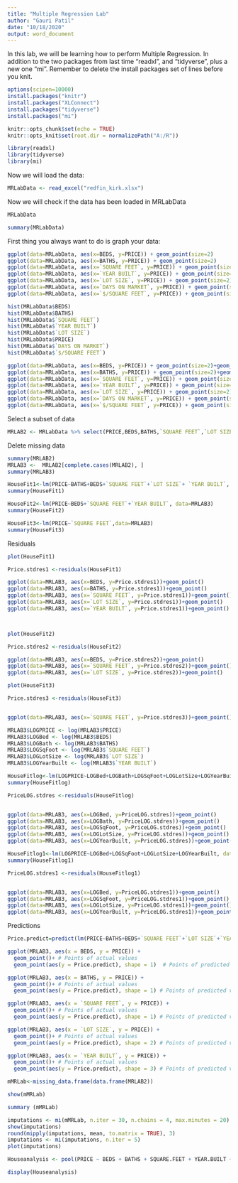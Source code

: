 ---
title: "Multiple Regression Lab"
author: "Gauri Patil"
date: "10/18/2020"
output: word_document
---

In this lab, we will be learning how to perform Multiple Regression. In addition to the two packages from last time "readxl", and "tidyverse", plus a new one "mi". Remember to delete the install packages set of lines before you knit. 


```{r include = FALSE}
options(scipen=10000)
install.packages("knitr")
install.packages("XLConnect")
install.packages("tidyverse")
install.packages("mi")
```

```{r setup, include=FALSE}
knitr::opts_chunk$set(echo = TRUE)
knitr::opts_knit$set(root.dir = normalizePath("A:/R"))
```

```{r library}
library(readxl)
library(tidyverse)
library(mi)
```

Now we will load the data:

```{r Data}
MRLabData <- read_excel("redfin_kirk.xlsx")
```
Now we will check if the data has been loaded in MRLabData

```{r}
MRLabData
```


```{r}
summary(MRLabData)
```

First thing you always want to do is graph your data:

```{r scatterplots}
ggplot(data=MRLabData, aes(x=BEDS, y=PRICE)) + geom_point(size=2)
ggplot(data=MRLabData, aes(x=BATHS, y=PRICE)) + geom_point(size=2)
ggplot(data=MRLabData, aes(x=`SQUARE FEET`, y=PRICE)) + geom_point(size=2)
ggplot(data=MRLabData, aes(x=`YEAR BUILT`, y=PRICE)) + geom_point(size=2)
ggplot(data=MRLabData, aes(x=`LOT SIZE`, y=PRICE)) + geom_point(size=2)
ggplot(data=MRLabData, aes(x=`DAYS ON MARKET`, y=PRICE)) + geom_point(size=2)
ggplot(data=MRLabData, aes(x=`$/SQUARE FEET`, y=PRICE)) + geom_point(size=2)

```


```{r histograms}
hist(MRLabData$BEDS)
hist(MRLabData$BATHS)
hist(MRLabData$`SQUARE FEET`)
hist(MRLabData$`YEAR BUILT`)
hist(MRLabData$`LOT SIZE`)
hist(MRLabData$PRICE)
hist(MRLabData$`DAYS ON MARKET`)
hist(MRLabData$`$/SQUARE FEET`)
```

```{r }
ggplot(data=MRLabData, aes(x=BEDS, y=PRICE)) + geom_point(size=2)+geom_smooth()
ggplot(data=MRLabData, aes(x=BATHS, y=PRICE)) + geom_point(size=2)+geom_smooth()
ggplot(data=MRLabData, aes(x=`SQUARE FEET`, y=PRICE)) + geom_point(size=2)+geom_smooth()
ggplot(data=MRLabData, aes(x=`YEAR BUILT`, y=PRICE)) + geom_point(size=2)+geom_smooth()
ggplot(data=MRLabData, aes(x=`LOT SIZE`, y=PRICE)) + geom_point(size=2)+geom_smooth()
ggplot(data=MRLabData, aes(x=`DAYS ON MARKET`, y=PRICE)) + geom_point(size=2)+geom_smooth()
ggplot(data=MRLabData, aes(x=`$/SQUARE FEET`, y=PRICE)) + geom_point(size=2)+geom_smooth()
```

Select a subset of data

```{r selectsubset}
MRLAB2 <- MRLabData %>% select(PRICE,BEDS,BATHS,`SQUARE FEET`,`LOT SIZE`,`YEAR BUILT`)

```


Delete missing data

```{r deleteMissing}
summary(MRLAB2)
MRLAB3 <-  MRLAB2[complete.cases(MRLAB2), ]
summary(MRLAB3)
```


```{r Regression1}

HouseFit1<-lm(PRICE~BATHS+BEDS+`SQUARE FEET`+`LOT SIZE`+ `YEAR BUILT`, data=MRLAB3)
summary(HouseFit1)
```



```{r Regression2}
HouseFit2<-lm(PRICE~BEDS+`SQUARE FEET`+`YEAR BUILT`, data=MRLAB3)
summary(HouseFit2)
```


```{r Regression3}
HouseFit3<-lm(PRICE~`SQUARE FEET`,data=MRLAB3)
summary(HouseFit3)
```


Residuals

```{r Residuals1}

plot(HouseFit1)

Price.stdres1 <-residuals(HouseFit1)

ggplot(data=MRLAB3, aes(x=BEDS, y=Price.stdres1))+geom_point()
ggplot(data=MRLAB3, aes(x=BATHS, y=Price.stdres1))+geom_point()
ggplot(data=MRLAB3, aes(x=`SQUARE FEET`, y=Price.stdres1))+geom_point()
ggplot(data=MRLAB3, aes(x=`LOT SIZE`, y=Price.stdres1))+geom_point()
ggplot(data=MRLAB3, aes(x=`YEAR BUILT`, y=Price.stdres1))+geom_point()




```

```{r Residual2}

plot(HouseFit2)

Price.stdres2 <-residuals(HouseFit2)

ggplot(data=MRLAB3, aes(x=BEDS, y=Price.stdres2))+geom_point()
ggplot(data=MRLAB3, aes(x=`SQUARE FEET`, y=Price.stdres2))+geom_point()
ggplot(data=MRLAB3, aes(x=`LOT SIZE`, y=Price.stdres2))+geom_point()

```


```{r Residual3}
plot(HouseFit3)

Price.stdres3 <-residuals(HouseFit3)


ggplot(data=MRLAB3, aes(x=`SQUARE FEET`, y=Price.stdres3))+geom_point()

```


```{r logs}
MRLAB3$LOGPRICE <- log(MRLAB3$PRICE)
MRLAB3$LOGBed <- log(MRLAB3$BEDS)
MRLAB3$LOGBath <- log(MRLAB3$BATHS)
MRLAB3$LOGSqFoot <- log(MRLAB3$`SQUARE FEET`)
MRLAB3$LOGLotSize <- log(MRLAB3$`LOT SIZE`)
MRLAB3$LOGYearBuilt <- log(MRLAB3$`YEAR BUILT`)
```


```{r RegLog}

HouseFitlog<-lm(LOGPRICE~LOGBed+LOGBath+LOGSqFoot+LOGLotSize+LOGYearBuilt, data=MRLAB3)
summary(HouseFitlog)
```

```{r ResidLog}
PriceLOG.stdres <-residuals(HouseFitlog)


ggplot(data=MRLAB3, aes(x=LOGBed, y=PriceLOG.stdres))+geom_point()
ggplot(data=MRLAB3, aes(x=LOGBath, y=PriceLOG.stdres))+geom_point()
ggplot(data=MRLAB3, aes(x=LOGSqFoot, y=PriceLOG.stdres))+geom_point()
ggplot(data=MRLAB3, aes(x=LOGLotSize, y=PriceLOG.stdres))+geom_point()
ggplot(data=MRLAB3, aes(x=LOGYearBuilt, y=PriceLOG.stdres))+geom_point()
```

```{r}
HouseFitlog1<-lm(LOGPRICE~LOGBed+LOGSqFoot+LOGLotSize+LOGYearBuilt, data=MRLAB3)
summary(HouseFitlog1)
```

```{r ResidLog1}
PriceLOG.stdres1 <-residuals(HouseFitlog1)


ggplot(data=MRLAB3, aes(x=LOGBed, y=PriceLOG.stdres1))+geom_point()
ggplot(data=MRLAB3, aes(x=LOGSqFoot, y=PriceLOG.stdres1))+geom_point()
ggplot(data=MRLAB3, aes(x=LOGLotSize, y=PriceLOG.stdres1))+geom_point()
ggplot(data=MRLAB3, aes(x=LOGYearBuilt, y=PriceLOG.stdres1))+geom_point()
```





Predictions

```{r predictions}
Price.predict=predict(lm(PRICE~BATHS+BEDS+`SQUARE FEET`+`LOT SIZE`+`YEAR BUILT`, data=MRLAB3))

```


```{r predictedvsActual}
ggplot(MRLAB3, aes(x = BEDS, y = PRICE)) +
  geom_point()+ # Points of actual values
  geom_point(aes(y = Price.predict), shape = 1)  # Points of predicted values

ggplot(MRLAB3, aes(x = BATHS, y = PRICE)) +
  geom_point()+ # Points of actual values
  geom_point(aes(y = Price.predict), shape = 1) # Points of predicted values

ggplot(MRLAB3, aes(x = `SQUARE FEET`, y = PRICE)) +
  geom_point()+ # Points of actual values
  geom_point(aes(y = Price.predict), shape = 1) # Points of predicted values

ggplot(MRLAB3, aes(x = `LOT SIZE`, y = PRICE)) +
  geom_point()+ # Points of actual values
  geom_point(aes(y = Price.predict), shape = 2) # Points of predicted values

ggplot(MRLAB3, aes(x = `YEAR BUILT`, y = PRICE)) +
  geom_point()+ # Points of actual values
  geom_point(aes(y = Price.predict), shape = 3) # Points of predicted values


```
```{r}
mMRLab<-missing_data.frame(data.frame(MRLAB2))

show(mMRLab)

summary (mMRLab)

imputations <- mi(mMRLab, n.iter = 30, n.chains = 4, max.minutes = 20) 
show(imputations)
round(mipply(imputations, mean, to.matrix = TRUE), 3)
imputations <- mi(imputations, n.iter = 5)
plot(imputations)

Houseanalysis <- pool(PRICE ~ BEDS + BATHS + SQUARE.FEET + YEAR.BUILT + LOT.SIZE, data = imputations, m = 5)

display(Houseanalysis)
```



